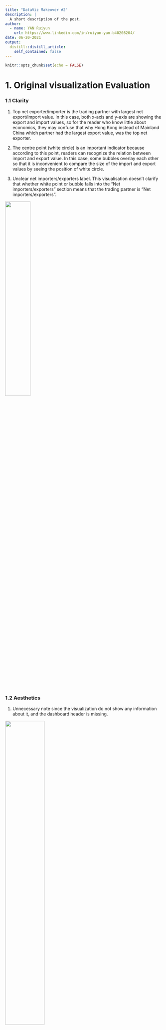 ```yaml
---
title: "DataViz Makeover #2"
description: |
  A short description of the post.
author:
  - name: YAN Ruiyun
    url: https://www.linkedin.com/in/ruiyun-yan-b40208204/
date: 06-20-2021
output:
  distill::distill_article:
    self_contained: false
---
```



```r
knitr::opts_chunk$set(echo = FALSE)
```

# 1. Original visualization Evaluation

### 1.1 Clarity

1.   Top net exporter/importer is the trading partner with largest net export/import value. In this case, both x-axis and y-axis are showing the export and import values, so for the reader who know little about economics, they may confuse that why Hong Kong instead of Mainland China which partner had the largest export value, was the top net exporter.  

2.   The centre point (white circle) is an important indicator because according to this point, readers can recognize the relation between import and export value. In this case, some bubbles overlay each other so that it is inconvenient to compare the size of the import and export values by seeing the position of white circle. 

3.   Unclear net importers/exporters label. This visualisation doesn’t clarify that whether white point or bubble falls into the “Net importers/exporters” section means that the trading partner is “Net importers/exporters”. 

 ![](Image/01.png){width=40%}

### 1.2 Aesthetics

 1.	  Unnecessary note since the visualization do not show any information about it, and the dashboard header is missing.  
 
 ![](Image/02.png){width=50%}

 2.   Tooltips are confusing. The reader cannot directly understand what these values represent and there is not clarification in note. 
 
 ![](Image/03.png){width=40%}

 3.	  Improper formatting of both x-axis and y-axis. The units comprising SGD were missing
 
# 2. Proposed Design

### 2.1 Sketch
The proposed design is as follow.

![](Image/50.png)

### 2.2 Advantages of proposed design

 1.   Use blue and red to show the net importer and net exporter which is easily recognized.
 
 2.   Use percentile instead of actual value because EU has larger export/import values than any other trading partners.

 3.   An Net Export chart will be created, to see the difference in values which perhaps the earlier visualization didn't show.

 4.	  Animation are used to emotionally engaging, engendering increased interest or enjoyment, and facilitates object constancy for changing objects.
 
 
# 3. Data visualization steps

The raw data is in .xlsx format.

It contains 2 sheets:

* T1: Merchandise Imports by Region/Market, Monthly
* T2: Merchandise Exports by Region/Market, Monthly

Things to Note:

* Data starts at row 6
* Trading partners and date need to be filtered out
* Data needs to be transposed

### 3.1 Data preparation

 1.   First, launch the Tableau Desktop software.
 
 2.   Import the Data.
 
 3.   As discussed previously, since the data only begins at row 6, we will check the Data Interpreter before dragging tables into the workspace.
 
 ![](Image/04.png){width=40%}

 3.   Drag T1 into the workspace.
 
  ![](Image/05.png){width=40%}

 4.   Since, we only require the 10 trading partners, a filter will be applied.
The sequence steps are highlighted in the following:

Click on the Add|Filter button and then Add.

  ![](Image/06.png){width=40%}

Select Variables and Click OK.

  ![](Image/07.png){width=40%}

Select all the 10 trading partners (Mainland China, Malaysia, Hong Kong, Taiwan, United States, Japan, EU, Indonesia, Republic of Korea and Thailand). 

  ![](Image/08.png){width=40%}

We will see the filter added as shown below. Register the changes by clicking OK.

  ![](Image/09.png){width=40%}

 4.   Pivot the table.Select all columns and click the black triangle of the last column on the right

 ![](Image/10.png){width=40%}

 
 5.   Rename columns
 
Select the Abc icon and right click and select Date to change the format of the column.

  ![](Image/11.png){width=40%}

Right click on the column one-by-one and select Rename. Rename the respective columns to Date, Import Value and Name of trading partner

  ![](Image/12.png){width=40%}

 6.   Since we require years from 2011 to 2020, we will add another filter.

The steps are shown below:

  ![](Image/13.png){width=40%}

  ![](Image/14.png){width=40%}

  ![](Image/15.png){width=40%}

  ![](Image/16.png){width=40%}

 7.   Save the file as Import.csv
 
  ![](Image/17.png){width=40%}

 8.   Repeat the steps 2~7 for T2 and export the data as Export.csv

 9.   Open a new session of Tableau and drag the newly created Import.csv.

Drag the Import.csv node into the workspace.

  ![](Image/18.png){width=40%}

 10.  Now, we will merge the two .csv files on Date & Name of trading partner. Double click on Import.csv in the workspace and then drag Export.csv in.

Next, click on the Venn Diagram icon add Date.

  ![](Image/19.png){width=40%}

Then, we hide the two duplicate columns

Right click and select Hide

  ![](Image/20.png){width=40%}

 11.  Create aliases for trading partner data
 
Right click on the Name of trading partner column and select Aliases.

For each of the partner, edit the name and click ok.

  ![](Image/21.png){width=40%}

 12.  Since for EU unit of measurement is Million dollar, we need to calculate the import/export value.
 
  ![](Image/22.png){width=40%}

### 3.2 Data visualization

 1.   For the main chart, drag 'Import Value' to 'Rows' and 'Export Value' to 'Columns shelves.
 
  ![](Image/31.png){width=40%}
 
 2.   As EU has larger export/import than any other trading partners, we will change use percentile instead of actual value in this chart.
 
Click the triangle --> Quick Table Calculation --> Percentile
 
  ![](Image/32.png){width=40%}

Click the triangle again --> Compute Using --> Name of trading partner

  ![](Image/33.png){width=40%}

 2.   Create a new Calculated Field to show the transaction amount

  ![](Image/34.png){width=40%}

 3.   Drag 'Export-Import' into Color, so the color will show whether a trading partner is a Net Importer or a Net Exporter. Drag 'Export+Import' into Size.
 
  ![](Image/35.png){width=40%}
 
 4.   Color setting & Reference line

  ![](Image/37.png){width=40%}

  ![](Image/36.png){width=40%}

Add the reference line both for y-axis and x-axis
 
  ![](Image/38.png){width=40%}

  ![](Image/39.png){width=40%}

 5.   Drag 'Date' into Pages, select Year.
 
  ![](Image/40.png){width=40%}

 6. Add two calculated field and drag them into tooltip.
 
  ![](Image/42.png){width=40%}

  ![](Image/43.png){width=40%}

  ![](Image/44.png){width=40%}

Click Tooltip and edit it.

  ![](Image/45.png){width=40%}

 7.   For chart 2, create a new worksheet and name it “Yearly Trade’. Drag ‘Name of trading partner’ and ‘Date’ to ‘Columns’ and ‘Export Value’ to ‘Rows’ shelves. Sort ‘Name of trading partner’ by descending sum of ‘Export Value’. Since EU has a large export/import value, we would build a chart (chart3) for it separately.
 
  ![](Image/23.png){width=40%}

  ![](Image/24.png){width=40%}

 8.   Create a new calculated field: 'Export-Import'.
 
  ![](Image/25.png){width=40%}

 9.   Adding Export-Import
Drag and drop Export-Import twice on to the Rows bar.

  ![](Image/26.png){width=40%}

Next, we will click on the lower y-axis and select Dual Axis and Synchronize Axis.

  ![](Image/27.png){width=40%}

  ![](Image/28.png){width=40%}
Now, we will change the chart into a bar chart. Under the Marks card, select SUM(Export-Import) and select from the drop down, Bar. Then drag the Export-Import variable into the Color box and reduce the opacity.

  ![](Image/29.png){width=40%}

 10.   Changing the color, adjust the setting like below:
 
  ![](Image/30.png){width=40%}

 11.   Create a dashboard, drag above two charts into it.
 
Then add Animation function.

  ![](Image/41.png){width=40%}

  ![](Image/46.png){width=40%}

Then synchronize the animation.

  ![](Image/49.png){width=40%}

### 4.2 Main observations

 1.   EU was always the largest net importer from 2011-2020, but it's net export increase rapidly in 2020 which means import from EU had decreased that time. This coincided with the COVID-19 happened. 
 
 2.   Taiwan and EU were the major net importer of Singapore because from 2011 to 2020 the import value was always larger than the export value.   
 
 3.   Overall, Singapore is trying to produce own products and export to other countries since more trading partner are becoming net exporters. 